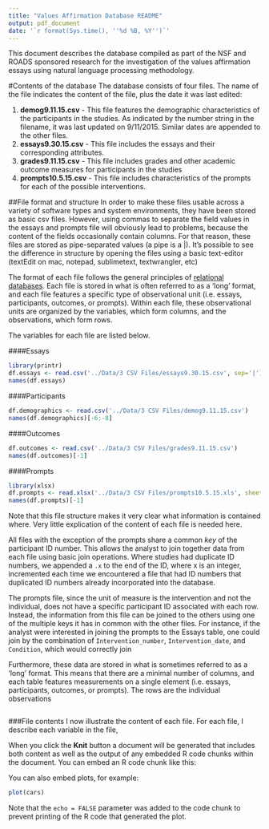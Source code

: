 ```yaml
---
title: "Values Affirmation Database README"
output: pdf_document
date: '`r format(Sys.time(), ''%d %B, %Y'')`'
---
```


This document describes the database compiled as part of the NSF and ROADS sponsored research for the investigation of the values affirmation essays using natural language processing methodology.

#Contents of the database
The database consists of four files. The name of the file indicates the content of the file, plus the date it was last edited:

1. **demog9.11.15.csv** - This file features the demographic characteristics of the participants in the studies. As indicated by the number string in the filename, it was last updated on 9/11/2015. Similar dates are appended to the other files.
2. **essays9.30.15.csv** - This file includes the essays and their corresponding attributes.
3. **grades9.11.15.csv** - This file includes grades and other academic outcome measures for participants in the studies
4. **prompts10.5.15.csv** - This file includes characteristics of the prompts for each of the possible interventions.

##File format and structure
In order to make these files usable across a variety of software types and system environments, they have been stored as basic csv files. However, using commas to separate the field values in the essays and prompts file will obviously lead to problems, because the content of the fields occasionally contain columns. For that reason, these files are stored as pipe-separated values (a pipe is a |). It's possible to see the difference in structure by opening the files using a basic text-editor (textEdit on mac, notepad, sublimetext, textwrangler, etc)

The format of each file follows the general principles of [relational databases](https://en.wikipedia.org/wiki/Relational_model). Each file is stored in what is often referred to as a 'long' format, and each file features a specific type of observational unit (i.e. essays, participants, outcomes, or prompts). Within each file, these observational units are organized by the variables, which form columns, and the observations, which form rows. 

The variables for each file are listed below.

####Essays
```r
library(printr)
df.essays <- read.csv('../Data/3 CSV Files/essays9.30.15.csv', sep='|')
names(df.essays)
```
####Participants
```r
df.demographics <- read.csv('../Data/3 CSV Files/demog9.11.15.csv')
names(df.demographics)[-6:-8]
```
####Outcomes
```r
df.outcomes <- read.csv('../Data/3 CSV Files/grades9.11.15.csv')
names(df.outcomes)[-1]
```
####Prompts
```r
library(xlsx)
df.prompts <- read.xlsx('../Data/3 CSV Files/prompts10.5.15.xls', sheetIndex = 1)
names(df.prompts)[-1]
```

Note that this file structure makes it very clear what information is contained where. Very little explication of the content of each file is needed here.

All files with the exception of the prompts share a common *key* of the participant ID number. This allows the analyst to join together data from each file using basic join operations. Where studies had duplicate ID numbers, we appended a `.x` to the end of the ID, where x is an integer, incremented each time we encountered a file that had ID numbers that duplicated ID numbers already incorporated into the database.

The prompts file, since the unit of measure is the intervention and not the individual, does not have a specific participant ID associated with each row. Instead, the information from this file can be joined to the others using one of the multiple keys it has in common with the other files. For instance, if the analyst were interested in joining the prompts to the Essays table, one could join by the combination of `Intervention_number`, `Intervention_date`, and `Condition`, which would correctly join

Furthermore, these data are stored in what is sometimes referred to as a 'long' format. This means that there are a minimal number of columns, and each table features measurements on a single element (i.e. essays, participants, outcomes, or prompts). The rows are the individual observations

```r

```
###File contents
I now illustrate the content of each file. For each file, I describe each variable in the file, 


When you click the **Knit** button a document will be generated that includes both content as well as the output of any embedded R code chunks within the document. You can embed an R code chunk like this:



You can also embed plots, for example:

```r
plot(cars)
```

Note that the `echo = FALSE` parameter was added to the code chunk to prevent printing of the R code that generated the plot.
